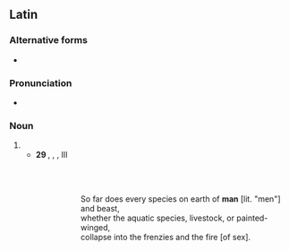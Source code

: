 {{also|Hominum}}
==Latin==

===Alternative forms===
* {{alter|la|:hōīū||medieval|abbreviation}}

===Pronunciation===
* {{la-IPA|hominum}}

===Noun===
{{la-noun-form|hominum}}

# {{inflection of|la|homō||gen|p}}
#* '''29 {{smallcaps|bc}}''', {{w|Vergil}}, ''{{w|Georgics}}'', III
#*: {{smallcaps|omne adeo genvs in terris '''hominvm'''qve ferarvmqve}}<br>{{smallcaps|et genvs æqvorevm pecvdes pictæqve volvcres}}<br>{{smallcaps|in fvrias ignemqve rvvnt}}
#*:: So far does every species on earth of '''man''' [lit. "men"] and beast,<br>whether the aquatic species, livestock, or painted-winged,<br>collapse into the frenzies and the fire [of sex].